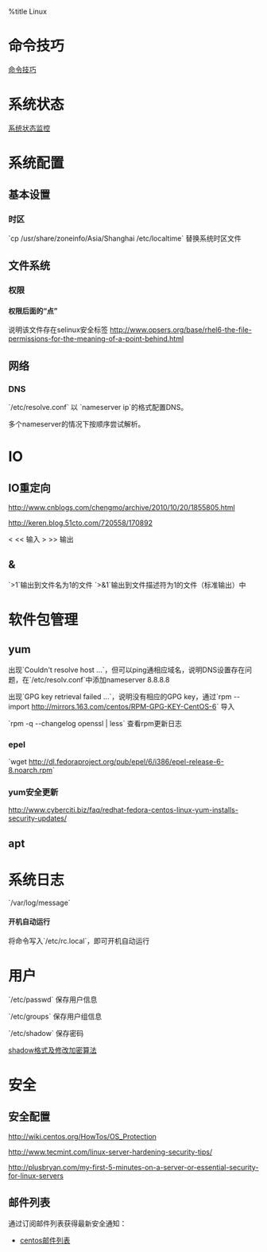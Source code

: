 %title Linux

= 命令技巧 =
[[cmds/index|命令技巧]]

= 系统状态 =
[[stats|系统状态监控]]

= 系统配置 =
== 基本设置 ==
=== 时区 ===
`cp /usr/share/zoneinfo/Asia/Shanghai /etc/localtime` 替换系统时区文件

== 文件系统 ==
=== 权限 ===
==== 权限后面的“点” ====
说明该文件存在selinux安全标签
http://www.opsers.org/base/rhel6-the-file-permissions-for-the-meaning-of-a-point-behind.html
== 网络 ==
=== DNS ===
`/etc/resolve.conf` 以 `nameserver ip`的格式配置DNS。

多个nameserver的情况下按顺序尝试解析。

= IO =
== IO重定向 ==
http://www.cnblogs.com/chengmo/archive/2010/10/20/1855805.html

http://keren.blog.51cto.com/720558/170892

< << 输入
> >> 输出
== & ==
`>1`输出到文件名为1的文件
`>&1`输出到文件描述符为1的文件（标准输出）中

= 软件包管理 =
== yum ==
出现`Couldn't resolve host ...`，但可以ping通相应域名，说明DNS设置存在问题，在`/etc/resolv.conf`中添加nameserver 8.8.8.8

出现`GPG key retrieval failed ...`，说明没有相应的GPG key，通过`rpm --import http://mirrors.163.com/centos/RPM-GPG-KEY-CentOS-6` 导入

`rpm -q --changelog openssl | less` 查看rpm更新日志
=== epel ===
`wget http://dl.fedoraproject.org/pub/epel/6/i386/epel-release-6-8.noarch.rpm`

=== yum安全更新 ===
http://www.cyberciti.biz/faq/redhat-fedora-centos-linux-yum-installs-security-updates/

== apt ==

= 系统日志 =
`/var/log/message`

==== 开机自动运行 ====
将命令写入`/etc/rc.local`，即可开机自动运行

= 用户 =
`/etc/passwd` 保存用户信息

`/etc/groups` 保存用户组信息

`/etc/shadow` 保存密码

[[http://techlister.com/linux/linux-how-to-change-the-hashing-algorithm-on-linux-system/796/|shadow格式及修改加密算法]]

= 安全 =
== 安全配置 ==
http://wiki.centos.org/HowTos/OS_Protection

http://www.tecmint.com/linux-server-hardening-security-tips/

http://plusbryan.com/my-first-5-minutes-on-a-server-or-essential-security-for-linux-servers

== 邮件列表 ==
通过订阅邮件列表获得最新安全通知：
* [[http://lists.centos.org/mailman/listinfo/centos-announce|centos邮件列表]]
